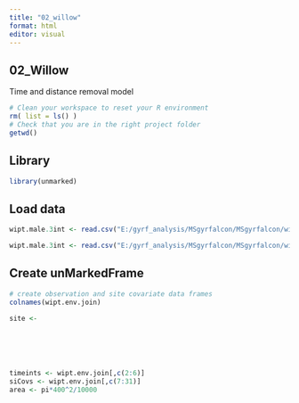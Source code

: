 ```yaml
---
title: "02_willow"
format: html
editor: visual
---
```


## 02_Willow

Time and distance removal model

```r
# Clean your workspace to reset your R environment
rm( list = ls() )
# Check that you are in the right project folder
getwd()
```

## Library

```r


library(unmarked)

```

## Load data

```r
wipt.male.3int <- read.csv("E:/gyrf_analysis/MSgyrfalcon/MSgyrfalcon/wipt_male_df_timeanddist_18Oct23.csv")

wipt.male.3int <- read.csv("E:/gyrf_analysis/MSgyrfalcon/MSgyrfalcon/wipt_male_df_3inttimeanddist_19Oct23.csv")
```

## Create unMarkedFrame

```r


# create observation and site covariate data frames
colnames(wipt.env.join)

site <- 






timeints <- wipt.env.join[,c(2:6)]
siCovs <- wipt.env.join[,c(7:31)]
area <- pi*400^2/10000
```
